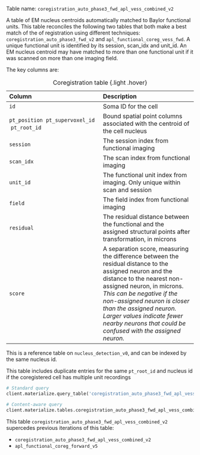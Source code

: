 Table name: `coregistration_auto_phase3_fwd_apl_vess_combined_v2`

A table of EM nucleus centroids automatically matched to Baylor functional units. This table reconciles the following two tables that both make a best match of the of registration using different techniques: `coregistration_auto_phase3_fwd_v2` and `apl_functional_coreg_vess_fwd`. A unique functional unit is identified by its session, scan_idx and unit_id. An EM nucleus centroid may have matched to more than one functional unit if it was scanned on more than one imaging field.

The key columns are:

| Column | Description |
| :--- | :--- |
| `id` | Soma ID for the cell |
| `pt_position` \ `pt_supervoxel_id` \ `pt_root_id` | Bound spatial point columns associated with the centroid of the cell nucleus |
| `session`| The session index from functional imaging |
| `scan_idx` | The scan index from functional imaging |
| `unit_id` | The functional unit index from imaging. Only unique within scan and session |
| `field` | The field index from functional imaging |
| `residual` | The residual distance between the functional and the assigned structural points after transformation, in microns |
| `score` | A separation score, measuring the difference between the residual distance to the assigned neuron and the distance to the nearest non-assigned neuron, in microns. *This can be negative if the non-assigned neuron is closer than the assigned neuron. Larger values indicate fewer nearby neurons that could be confused with the assigned neuron.* |

: Coregistration table {.light .hover}

:::{.callout-tip}
This is a reference table on `nucleus_detection_v0`, and can be indexed by the same nucleus id. 
:::

:::{.callout-warning}
This table includes duplicate entries for the same `pt_root_id` and nucleus id if the coregistered cell has multiple unit recordings
:::

```python
# Standard query
client.materialize.query_table('coregistration_auto_phase3_fwd_apl_vess_combined_v2')

# Content-aware query
client.materialize.tables.coregistration_auto_phase3_fwd_apl_vess_combined_v2(id=example_nucleus_id).query()
```

This table `coregistration_auto_phase3_fwd_apl_vess_combined_v2` supercedes previous iterations of this table:

* `coregistration_auto_phase3_fwd_apl_vess_combined_v2`
* `apl_functional_coreg_forward_v5`